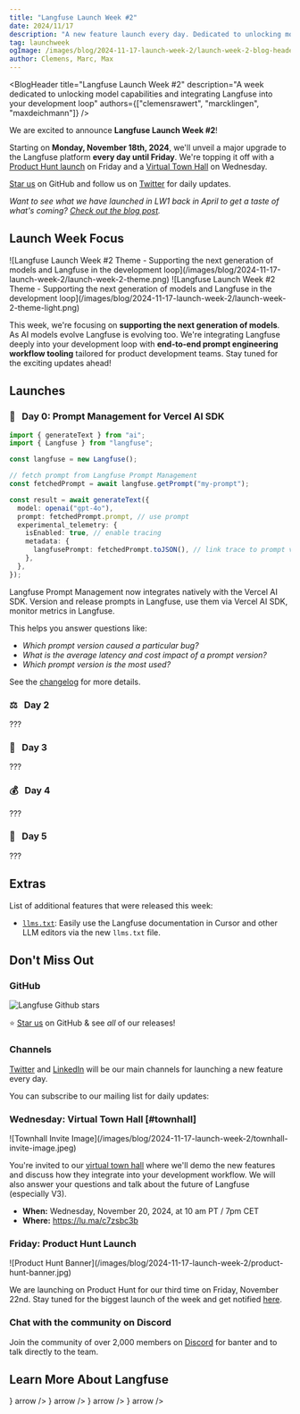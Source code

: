 ```yaml
---
title: "Langfuse Launch Week #2"
date: 2024/11/17
description: "A new feature launch every day. Dedicated to unlocking model capabilities and integrating Langfuse tightly in your development loop."
tag: launchweek
ogImage: /images/blog/2024-11-17-launch-week-2/launch-week-2-blog-header.png
author: Clemens, Marc, Max
---
```



<BlogHeader
  title="Langfuse Launch Week #2"
  description="A week dedicated to unlocking model capabilities and integrating Langfuse into your development loop"
  authors={["clemensrawert", "marcklingen", "maxdeichmann"]}
/>

We are excited to announce **Langfuse Launch Week #2**!

Starting on **Monday, November 18th, 2024**, we'll unveil a major upgrade to the Langfuse platform **every day until Friday**. We're topping it off with a [Product Hunt launch](/ph) on Friday and a [Virtual Town Hall](https://lu.ma/c7zsbc3b) on Wednesday.

[Star us](https://github.com/langfuse/langfuse/) on GitHub and follow us on [Twitter](https://x.com/langfuse) for daily updates.

_Want to see what we have launched in LW1 back in April to get a taste of what's coming? [Check out the blog post](/blog/launch-week-1)._

## Launch Week Focus

<Frame fullWidth className="mb-6 hidden dark:block">
  ![Langfuse Launch Week #2 Theme - Supporting the next generation of models and
  Langfuse in the development
  loop](/images/blog/2024-11-17-launch-week-2/launch-week-2-theme.png)
</Frame>

<Frame fullWidth className="mb-6 block dark:hidden">
  ![Langfuse Launch Week #2 Theme - Supporting the next generation of models and
  Langfuse in the development
  loop](/images/blog/2024-11-17-launch-week-2/launch-week-2-theme-light.png)
</Frame>

This week, we're focusing on **supporting the next generation of models**. As AI models evolve Langfuse is evolving too. We're integrating Langfuse deeply into your development loop with **end-to-end prompt engineering workflow tooling** tailored for product development teams. Stay tuned for the exciting updates ahead!

## Launches

### 🚀&nbsp;&nbsp;&nbsp;Day 0: Prompt Management for Vercel AI SDK

```typescript {11,13,15}
import { generateText } from "ai";
import { Langfuse } from "langfuse";

const langfuse = new Langfuse();

// fetch prompt from Langfuse Prompt Management
const fetchedPrompt = await langfuse.getPrompt("my-prompt");

const result = await generateText({
  model: openai("gpt-4o"),
  prompt: fetchedPrompt.prompt, // use prompt
  experimental_telemetry: {
    isEnabled: true, // enable tracing
    metadata: {
      langfusePrompt: fetchedPrompt.toJSON(), // link trace to prompt version
    },
  },
});
```

Langfuse Prompt Management now integrates natively with the Vercel AI SDK. Version and release prompts in Langfuse, use them via Vercel AI SDK, monitor metrics in Langfuse.

This helps you answer questions like:

- _Which prompt version caused a particular bug?_
- _What is the average latency and cost impact of a prompt version?_
- _Which prompt version is the most used?_

See the [changelog](/changelog/2024-11-17-vercel-ai-sdk-prompt-mgmt) for more details.

### ⚖️&nbsp;&nbsp;&nbsp;Day 2

???

### 🎨&nbsp;&nbsp;&nbsp;Day 3

???

### 💰&nbsp;&nbsp;&nbsp;Day 4

???

### 🧪&nbsp;&nbsp;&nbsp;Day 5

???

## Extras

List of additional features that were released this week:

- [`llms.txt`](/changelog/2024-11-17-llms-txt): Easily use the Langfuse documentation in Cursor and other LLM editors via the new `llms.txt` file.

## Don't Miss Out

<Steps>

### GitHub

<Link href="https://github.com/langfuse/langfuse" target="_blank">
  <img
    alt="Langfuse Github stars"
    src="https://img.shields.io/github/stars/langfuse/langfuse?label=langfuse&style=social"
    className="mt-6"
  />
</Link>

⭐️ [Star us](https://github.com/langfuse/langfuse/) on GitHub & see _all_ of our releases!

### Channels

[Twitter](https://x.com/langfuse) and [LinkedIn](https://www.linkedin.com/company/langfuse/) will be our main channels for launching a new feature every day.

You can subscribe to our mailing list for daily updates:

<ProductUpdateSignup source="launch-week-2" className="my-2" />

### Wednesday: Virtual Town Hall [#townhall]

<div className="md:flex md:justify-center">

<Frame className="max-w-80">
  ![Townhall Invite
  Image](/images/blog/2024-11-17-launch-week-2/townhall-invite-image.jpeg)
</Frame>

<div className="md:p-6">

You're invited to our [virtual town hall](https://lu.ma/c7zsbc3b) where we'll demo the new features and discuss how they integrate into your development workflow. We will also answer your questions and talk about the future of Langfuse (especially V3).

- **When:** Wednesday, November 20, 2024, at 10 am PT / 7pm CET
- **Where:** https://lu.ma/c7zsbc3b

</div>
</div>

### Friday: Product Hunt Launch

<Link href="/ph" target="_blank">
  <Frame className="max-w-80">
    ![Product Hunt
    Banner](/images/blog/2024-11-17-launch-week-2/product-hunt-banner.jpg)
  </Frame>
</Link>

We are launching on Product Hunt for our third time on Friday, November 22nd. Stay tuned for the biggest launch of the week and get notified [here](/ph).

### Chat with the community on Discord

Join the community of over 2,000 members on [Discord](/discord) for banter and to talk directly to the team.

</Steps>

## Learn More About Langfuse


<Cards num={2}>
  <Card title="Docs" href="/docs" icon={<BookOpen />} arrow />
  <Card title="Quickstart" href="/docs/get-started" icon={<FileCode />} arrow />
  <Card title="Interactive Demo" href="/docs/demo" icon={<Joystick />} arrow />
  <Card title="About Us" href="/about" icon={<Users />} arrow />
</Cards>
